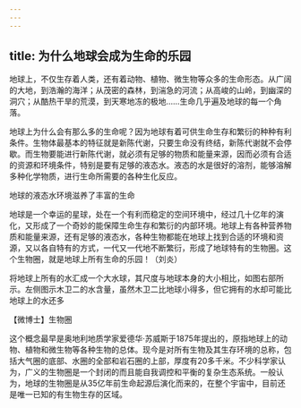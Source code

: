 ```yaml
---
---
---
```

title: 为什么地球会成为生命的乐园
---




地球上，不仅生存着人类，还有着动物、植物、微生物等众多的生命形态。从广阔的大地，到浩瀚的海洋；从茂密的森林，到湍急的河流；从高峻的山岭，到幽深的洞穴；从酷热干旱的荒漠，到天寒地冻的极地……生命几乎遍及地球的每一个角落。

地球上为什么会有那么多的生命呢？因为地球有着可供生命生存和繁衍的种种有利条件。生物体最基本的特征就是新陈代谢，只要生命没有终结，新陈代谢就不会停歇。而生物要能进行新陈代谢，就必须有足够的物质和能量来源，因而必须有合适的资源和环境条件，特别是要有足够的液态水。液态的水是很好的溶剂，能够溶解多种化学物质，进行生命所需要的各种生化反应。

地球的液态水环境滋养了丰富的生命



地球是一个幸运的星球，处在一个有利而稳定的空间环境中，经过几十亿年的演化，又形成了一个奇妙的能保障生命生存和繁衍的内部环境。地球上有各种营养物质和能量来源，还有足够的液态水，各种生物都能在地球上找到合适的环境和资源，又以各自特有的方式，一代又一代地不断繁衍，形成了地球特有的生物圈。这个生物圈，就是地球上所有生命的乐园！（刘炎）

将地球上所有的水汇成一个大水球，其尺度与地球本身的大小相比，如图右部所示。左侧图示木卫二的水含量，虽然木卫二比地球小得多，但它拥有的水却可能比地球上的水还多





【微博士】生物圈

这个概念最早是奥地利地质学家爱德华·苏威斯于1875年提出的，原指地球上的动物、植物和微生物等各种生物的总体。现今是对所有生物及其生存环境的总称，包括大气圈的底部、水圈的全部和岩石圈的上部，厚度有20多千米。不少科学家认为，广义的生物圈是一个封闭的而且能自我调控和平衡的复杂生态系统。一般认为，地球的生物圈是从35亿年前生命起源后演化而来的，在整个宇宙中，目前还是唯一已知的有生物生存的区域。